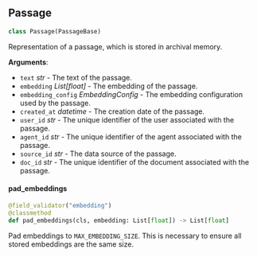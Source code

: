 <a id="letta.schemas.passage.Passage"></a>

## Passage

```python
class Passage(PassageBase)
```

Representation of a passage, which is stored in archival memory.

**Arguments**:

- `text` _str_ - The text of the passage.
- `embedding` _List[float]_ - The embedding of the passage.
- `embedding_config` _EmbeddingConfig_ - The embedding configuration used by the passage.
- `created_at` _datetime_ - The creation date of the passage.
- `user_id` _str_ - The unique identifier of the user associated with the passage.
- `agent_id` _str_ - The unique identifier of the agent associated with the passage.
- `source_id` _str_ - The data source of the passage.
- `doc_id` _str_ - The unique identifier of the document associated with the passage.

<a id="letta.schemas.passage.Passage.pad_embeddings"></a>

#### pad\_embeddings

```python
@field_validator("embedding")
@classmethod
def pad_embeddings(cls, embedding: List[float]) -> List[float]
```

Pad embeddings to `MAX_EMBEDDING_SIZE`. This is necessary to ensure all stored embeddings are the same size.

